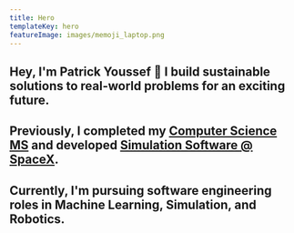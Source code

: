 ```yaml
---
title: Hero
templateKey: hero
featureImage: images/memoji_laptop.png
---
```



## Hey, I'm **Patrick Youssef** 👋 I build <Link to="/projects/">sustainable solutions</Link> to real-world problems for an exciting future.

## Previously, I completed my **<a href="/PatrickYoussefResume.pdf" target="_blank">Computer Science MS</a>** and developed **<a href="/PatrickYoussefResume.pdf" target="_blank">Simulation Software @ SpaceX</a>**.

## Currently, I'm pursuing software engineering roles in Machine Learning, <Link to="/blog/nbody">Simulation</Link>, and Robotics.
